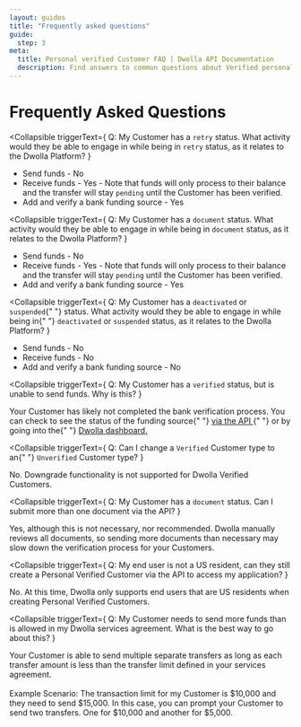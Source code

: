 ```yaml
---
layout: guides
title: "Frequently asked questions"
guide:
  step: 3
meta:
  title: Personal verified Customer FAQ | Dwolla API Documentation
  description: Find answers to common questions about Verified personal Customers in the Dwolla API.
---
```


# Frequently Asked Questions

<Collapsible
  triggerText={
    <span>
      Q: My Customer has a <code>retry</code> status. What activity would they
      be able to engage in while being in <code>retry</code> status, as it
      relates to the Dwolla Platform?
    </span>
  }
>
  <ul>
    <li>Send funds - No</li>
    <li>
      Receive funds - Yes - Note that funds will only process to their balance
      and the transfer will stay <code>pending</code> until the Customer has
      been verified.
    </li>
    <li>Add and verify a bank funding source - Yes</li>
  </ul>
</Collapsible>

<Collapsible
  triggerText={
    <span>
      Q: My Customer has a <code>document</code> status. What activity would
      they be able to engage in while being in <code>document</code> status, as
      it relates to the Dwolla Platform?
    </span>
  }
>
  <ul>
    <li>Send funds - No</li>
    <li>
      Receive funds - Yes - Note that funds will only process to their balance
      and the transfer will stay <code>pending</code> until the Customer has
      been verified.
    </li>
    <li>Add and verify a bank funding source - Yes</li>
  </ul>
</Collapsible>

<Collapsible
  triggerText={
    <span>
      Q: My Customer has a <code>deactivated</code> or <code>suspended</code>{" "}
      status. What activity would they be able to engage in while being in{" "}
      <code>deactivated</code> or <code>suspended</code> status, as it relates
      to the Dwolla Platform?
    </span>
  }
>
  <ul>
    <li>Send funds - No</li>
    <li>Receive funds - No</li>
    <li>Add and verify a bank funding source - No</li>
  </ul>
</Collapsible>

<Collapsible
  triggerText={
    <span>
      Q: My Customer has a <code>verified</code> status, but is unable to send
      funds. Why is this?
    </span>
  }
>
  <p>
    Your Customer has likely not completed the bank verification process. You
    can check to see the status of the funding source{" "}
    <a href="https://developers.dwolla.com/api-reference/#list-funding-sources-for-a-customer">
      via the API
    </a>{" "}
    or by going into the{" "}
    <a href="https://www.dwolla.com/platform/dashboard">Dwolla dashboard.</a>
  </p>
</Collapsible>

<Collapsible
  triggerText={
    <span>
      Q: Can I change a <code>Verified</code> Customer type to an{" "}
      <code>Unverified</code> Customer type?
    </span>
  }
>
  <p>
    No. Downgrade functionality is not supported for Dwolla Verified Customers.
  </p>
</Collapsible>

<Collapsible
  triggerText={
    <span>
      Q: My Customer has a <code>document</code> status. Can I submit more than
      one document via the API?
    </span>
  }
>
  <p>
    Yes, although this is not necessary, nor recommended. Dwolla manually
    reviews all documents, so sending more documents than necessary may slow
    down the verification process for your Customers.
  </p>
</Collapsible>

<Collapsible
  triggerText={
    <span>
      Q: My end user is not a US resident, can they still create a Personal
      Verified Customer via the API to access my application?
    </span>
  }
>
  <p>
    No. At this time, Dwolla only supports end users that are US residents when
    creating Personal Verified Customers.
  </p>
</Collapsible>

<Collapsible
  triggerText={
    <span>
      Q: My Customer needs to send more funds than is allowed in my Dwolla
      services agreement. What is the best way to go about this?
    </span>
  }
>
  <p>
    Your Customer is able to send multiple separate transfers as long as each
    transfer amount is less than the transfer limit defined in your services
    agreement. <br />
    <br />
    Example Scenario: The transaction limit for my Customer is $10,000 and they
    need to send $15,000. In this case, you can prompt your Customer to send two
    transfers. One for $10,000 and another for $5,000.
  </p>
</Collapsible>
